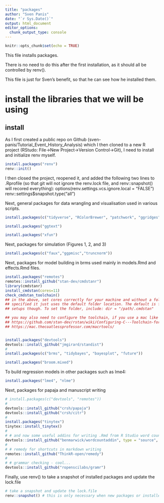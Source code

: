 ```yaml
---
title: "packages"
author: "Sven Panis"
date: "`r Sys.Date()`"
output: html_document
editor_options: 
  chunk_output_type: console
---
```


```r
knitr::opts_chunk$set(echo = TRUE)
```

This file installs packages.

There is no need to do this after the first installation, as it should all be 
controlled by renv(). 

This file is just for Sven's benefit, so that he can see how he installed them.

# install the libraries that we will be using #

## install ##

As I first created a public repo on Github (sven-panis/Tutorial_Event_History_Analysis) which I then cloned to a new R project (RStudo: File->New Project->Version Control->Git), I need to install and initialize renv myself.

```r
install.packages("renv")
renv::init()
```

I then closed the project, reopened it, and added the following two lines to .Rprofile (so that git will not ignore the renv.lock file, and renv::snapshot() will recored everything):
options(renv.settings.vcs.ignore.local = "FALSE") 
renv::settings$snapshot.type("all") 


Next, general packages for data wrangling and visualisation used in various scripts.

```r
install.packages(c("tidyverse", "RColorBrewer", "patchwork", "ggridges","cowplot"))

install.packages("ggtext")

install.packages("xfun")
```

Next, packages for simulation (Figures 1, 2, and 3)

```r
install.packages(c("faux","ggpmisc","truncnorm"))
```


Next, packages for model building in brms used mainly in models.Rmd and effects.Rmd
files.

```r
install.packages("remotes")
remotes::install_github("stan-dev/cmdstanr")
library(cmdstanr)
install_cmdstan(cores=11) 
check_cmdstan_toolchain() 
## in the above, set cores correctly for your machine and without a folder location
## specified it just uses the default folder location. The default is fine for most
## setups though. To set the folder, include: dir = "/path/.cmdstan"

## you may also need to configure the toolchain, if you use a mac like I do:
## https://github.com/stan-dev/rstan/wiki/Configuring-C---Toolchain-for-Mac
## https://mac.thecoatlessprofessor.com/macrtools/


install.packages("devtools")
devtools::install_github("jmgirard/standist")
# 
install.packages(c("brms", "tidybayes", "bayesplot", "future"))

install.packages("broom.mixed")
```

To build regression models in other packages such as lme4:

```r
install.packages("lme4", "nlme")
```

Next, packages for papaja and manuscript writing

```r
# install.packages(c("devtools", "remotes"))
# 
devtools::install_github("crsh/papaja")
devtools::install_github("crsh/citr")
# 
install.packages("tinytex")
tinytex::install_tinytex()
# 
# # and now some useful addins for writing .Rmd from R Studio word count
devtools::install_github("benmarwick/wordcountaddin", type = "source", dependencies = TRUE)
# 
# # remedy for shortcuts in markdown writing
remotes::install_github("ThinkR-open/remedy")
# 
# # grammar checking - cool...
devtools::install_github("ropenscilabs/gramr")
```

Finally, use renv() to take a snapshot of installed packages and update the lock.file 

```r
# take a snapshot and update the lock.file
renv::snapshot() # this is only necessary when new packages or installed or packages are updated.
```